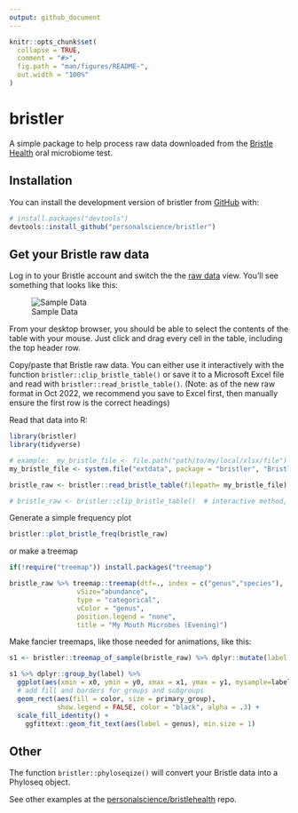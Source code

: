 ```yaml
---
output: github_document
---
```


<!-- README.md is generated from README.Rmd. Please edit that file -->

```r
knitr::opts_chunk$set(
  collapse = TRUE,
  comment = "#>",
  fig.path = "man/figures/README-",
  out.width = "100%"
)
```

# bristler

<!-- badges: start -->

<!-- badges: end -->

A simple package to help process raw data downloaded from the [Bristle Health](https://www.bristlehealth.com/) oral microbiome test.

## Installation

You can install the development version of bristler from [GitHub](https://github.com/) with:

``` r
# install.packages("devtools")
devtools::install_github("personalscience/bristler")
```

## Get your Bristle raw data

Log in to your Bristle account and switch the the [raw data](https://app.bristlehealth.com/samples/raw) view. You'll see something that looks like this:

![Sample Data](./man/figures/bristle_sample_raw_image.jpg)

From your desktop browser, you should be able to select the contents of the table with your mouse. Just click and drag every cell in the table, including the top header row.

Copy/paste that Bristle raw data.  You can either use it interactively with the function `bristler::clip_bristle_table()`  or save it to a Microsoft Excel file and read with `bristler::read_bristle_table()`. (Note: as of the new raw format in Oct 2022, we recommend you save to Excel first, then manually ensure the first row is the correct headings)

Read that data into R:

```r
library(bristler)
library(tidyverse)

# example:  my_bristle_file <- file.path("path/to/my/local/xlsx/file")
my_bristle_file <- system.file("extdata", package = "bristler", "BristleHealthRaw.xlsx") # example

bristle_raw <- bristler::read_bristle_table(filepath= my_bristle_file)

# bristle_raw <- bristler::clip_bristle_table()  # interactive method, from clipboard.

```

Generate a simple frequency plot

```r
bristler::plot_bristle_freq(bristle_raw)
```

or make a treemap

```r
if(!require("treemap")) install.packages("treemap")

bristle_raw %>% treemap::treemap(dtf=., index = c("genus","species"),
                 vSize="abundance",
                 type = "categorical",
                 vColor = "genus",
                 position.legend = "none",
                 title = "My Mouth Microbes (Evening)")
```

Make fancier treemaps, like those needed for animations, like this:

```r
s1 <- bristler::treemap_of_sample(bristle_raw) %>% dplyr::mutate(label = "Oral")
```

```r
s1 %>% dplyr::group_by(label) %>%
  ggplot(aes(xmin = x0, ymin = y0, xmax = x1, ymax = y1, mysample=label)) +
  # add fill and borders for groups and subgroups
  geom_rect(aes(fill = color, size = primary_group),
            show.legend = FALSE, color = "black", alpha = .3) +
  scale_fill_identity() +
    ggfittext::geom_fit_text(aes(label = genus), min.size = 1) 


```

## Other

The function `bristler::phyloseqize()` will convert your Bristle data into a Phyloseq object.

See other examples at the [personalscience/bristlehealth](https://github.com/personalscience/bristlehealth) repo.



